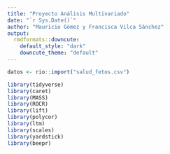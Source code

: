 ```yaml
---
title: "Proyecto Análisis Multivariado"
date: "`r Sys.Date()`"
author: "Mauricio Gómez y Francisca Vilca Sánchez"
output:
  rmdformats::downcute:
    default_style: "dark"
    downcute_theme: "default"
---
```


```r
datos <- rio::import("salud_fetos.csv")

library(tidyverse)
library(caret)
library(MASS)
library(ROCR)
library(lift)
library(polycor)
library(ltm)
library(scales)
library(yardstick)
library(beepr)
```


